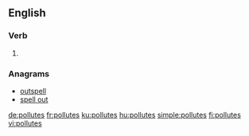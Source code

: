 ==English==

===Verb===
{{head|en|verb form}}

# {{en-third-person singular of|pollute}}

===Anagrams===
* [[outspell#English|outspell]]
* [[spell out#English|spell out]]

[[de:pollutes]]
[[fr:pollutes]]
[[ku:pollutes]]
[[hu:pollutes]]
[[simple:pollutes]]
[[fi:pollutes]]
[[vi:pollutes]]